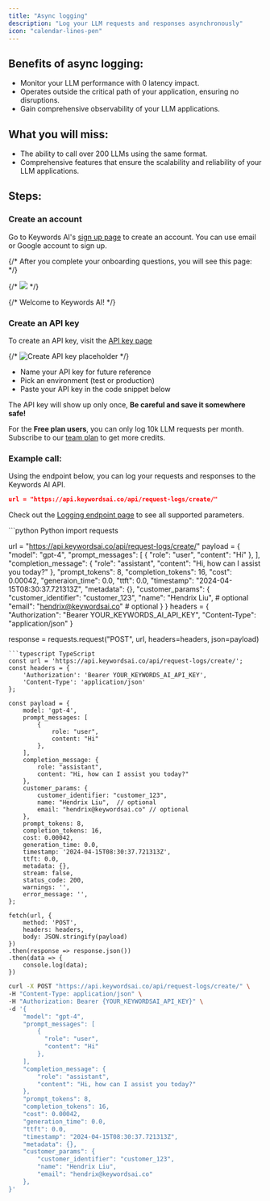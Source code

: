 ```yaml
---
title: "Async logging"
description: "Log your LLM requests and responses asynchronously"
icon: "calendar-lines-pen"
---
```

## Benefits of async logging:
- Monitor your LLM performance with 0 latency impact.
- Operates outside the critical path of your application, ensuring no disruptions.
- Gain comprehensive observability of your LLM applications.

## What you will miss:
- The ability to call over 200 LLMs using the same format.
- Comprehensive features that ensure the scalability and reliability of your LLM applications.

## Steps:
### Create an account

Go to Keywords AI's [sign up page](https://platform.keywordsai.co/signup) to create an account. You can use email or Google account to sign up.

{/* After you complete your onboarding questions, you will see this page: */}

{/* <img src="/images/welcome-page.png" /> */}

{/* Welcome to Keywords AI! */}

### Create an API key

To create an API key, visit the [API key page](https://platform.keywordsai.co/platform/api/api-keys)

{/* <img src="/images/create-api-key.jpg" alt="Create API key placeholder" /> */}

- Name your API key for future reference
- Pick an environment (test or production)
- Paste your API key in the code snippet below

The API key will show up only once, <strong>Be careful and save it somewhere safe!</strong>


<Note>For the **Free plan users**, you can only log 10k LLM requests per month. Subscribe to our [team plan](https://keywordsai.co/#/pricing) to get more credits.</Note>

### Example call:
Using the endpoint below, you can log your requests and responses to the Keywords AI API.
```json
url = "https://api.keywordsai.co/api/request-logs/create/"
```

Check out the [Logging endpoint page](/api-endpoints/async-endpoints/request-logging-endpoint) to see all supported parameters.


<CodeGroup>
```python Python
import requests

url = "https://api.keywordsai.co/api/request-logs/create/"
payload = {
    "model": "gpt-4",
    "prompt_messages": [
        {
            "role": "user",
            "content": "Hi"
        },
    ],
    "completion_message": {
        "role": "assistant",
        "content": "Hi, how can I assist you today?"
    },
    "prompt_tokens": 8,
    "completion_tokens": 16,
    "cost": 0.00042,
    "generaion_time": 0.0,
    "ttft": 0.0,
    "timestamp": "2024-04-15T08:30:37.721313Z",
    "metadata": {},
    "customer_params": {
        "customer_identifier": "customer_123",
        "name": "Hendrix Liu", # optional
        "email": "hendrix@keywordsai.co" # optional
    }
}
headers = {
    "Authorization": "Bearer YOUR_KEYWORDS_AI_API_KEY",
    "Content-Type": "application/json"
}

response = requests.request("POST", url, headers=headers, json=payload)
```
```typescript TypeScript
const url = 'https://api.keywordsai.co/api/request-logs/create/';
const headers = {
    'Authorization': 'Bearer YOUR_KEYWORDS_AI_API_KEY',
    'Content-Type': 'application/json'
};

const payload = {
    model: 'gpt-4',
    prompt_messages: [
        {
            role: "user",
            content: "Hi"
        },
    ],
    completion_message: {
        role: "assistant",
        content: "Hi, how can I assist you today?"
    },
    customer_params: {
        customer_identifier: "customer_123",
        name: "Hendrix Liu",  // optional
        email: "hendrix@keywordsai.co" // optional
    },
    prompt_tokens: 8,
    completion_tokens: 16,
    cost: 0.00042,
    generation_time: 0.0,
    timestamp: '2024-04-15T08:30:37.721313Z',
    ttft: 0.0,
    metadata: {},
    stream: false,
    status_code: 200,
    warnings: '',
    error_message: '',
};

fetch(url, {
    method: 'POST',
    headers: headers,
    body: JSON.stringify(payload)
})
.then(response => response.json())
.then(data => {
    console.log(data);
})
```

```bash cURL
curl -X POST "https://api.keywordsai.co/api/request-logs/create/" \
-H "Content-Type: application/json" \
-H "Authorization: Bearer {YOUR_KEYWORDSAI_API_KEY}" \
-d '{
    "model": "gpt-4",
    "prompt_messages": [
        {
          "role": "user",
          "content": "Hi"
        },
    ],
    "completion_message": {
        "role": "assistant",
        "content": "Hi, how can I assist you today?"
    },
    "prompt_tokens": 8,
    "completion_tokens": 16,
    "cost": 0.00042,
    "generation_time": 0.0,
    "ttft": 0.0,
    "timestamp": "2024-04-15T08:30:37.721313Z",
    "metadata": {},
    "customer_params": {
        "customer_identifier": "customer_123",
        "name": "Hendrix Liu", 
        "email": "hendrix@keywordsai.co" 
    },
}'
```
</CodeGroup>